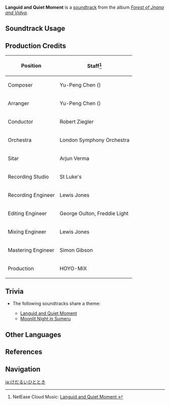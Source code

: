 {{Soundtrack Infobox
|image          = Forest of Jnana and Vidya.png
|album          = Forest of Jnana and Vidya
|disc           = 1
|number         = 29
|featured       =
|featured2      =
|featured3      =
|featured_disc  =
|featured_disc2 =
|featured_disc3 =
|youtube_id     = shgCs6I_BGU
|spotify_id     = 7gusXTarARmpgoLZAfv21r
|previous       = As the Soft Wind Blows
|next           = Moonlit Night in Sumeru
}}
'''Languid and Quiet Moment''' is a [[soundtrack]] from the album ''[[Forest of Jnana and Vidya]]''.

==Soundtrack Usage==
{{Soundtrack Usage
|quest    = 
|location = Dharma Forest//day
|domain   = Silent Seeker of Knowledge (Domain)
|eventgameplay = Fluttering Footsteps in the Fields
}}

==Production Credits==
{| class="wikitable"
! Position
! Staff<ref>NetEase Cloud Music: [https://music.163.com/song?id=1992139175 Languid and Quiet Moment {{zh|倦慵的片刻}}]</ref>
|-
! Composer
| Yu-Peng Chen ({{zh|陈致逸}})
|-
! Arranger
| Yu-Peng Chen ({{zh|陈致逸}})
|-
! Conductor
| Robert Ziegler
|-
! Orchestra
| London Symphony Orchestra
|-
! Sitar
| Arjun Verma
|-
! Recording Studio
| St Luke's
|-
! Recording Engineer
| Lewis Jones
|-
! Editing Engineer
| George Oulton, Freddie Light
|-
! Mixing Engineer
| Lewis Jones
|-
! Mastering Engineer
| Simon Gibson
|-
! Production
| HOYO-MiX
|}
<!--
==Gallery==
<gallery>
Genshin Impact EP - The Realm of Reflection
</gallery>
-->

==Trivia==
* <section begin="LanguidandQuietMomentTheme" />The following soundtracks share a theme:
** [[Languid and Quiet Moment]]
** [[Moonlit Night in Sumeru]] <section end="LanguidandQuietMomentTheme" />

==Other Languages==
{{Other Languages
|en      = Languid and Quiet Moment
|zhs     = 倦慵的片刻
|zhs_rm  = Juànyōng de Piànkè
|zht     = 倦慵的片刻
|zht_rm  = Juànyōng de Piànkè
|zh_tl   = Languid Moment
|ja      = けだるいひととき
|ja_rm   = Kedarui Hitotoki
|ja_tl   = Languid Moment
}}

==References==
{{Reflist}}

==Navigation==
{{Soundtrack Navbox|Forest of Jnana and Vidya}}

[[ja:けだるいひととき]]